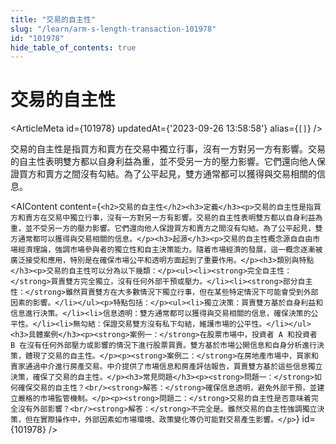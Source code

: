 ```yaml
---
title: "交易的自主性"
slug: "/learn/arm-s-length-transaction-101978"
id: "101978"
hide_table_of_contents: true
---
```



# 交易的自主性

<ArticleMeta id={101978} updatedAt={'2023-09-26 13:58:58'} alias={`[]`} />
<div className='border-solid border-b border-t-0 my-4 border-[var(--ifm-color-gray-300)]' />

交易的自主性是指買方和賣方在交易中獨立行事，沒有一方對另一方有影響。交易的自主性表明雙方都以自身利益為重，並不受另一方的壓力影響。它們還向他人保證買方和賣方之間沒有勾結。為了公平起見，雙方通常都可以獲得與交易相關的信息。

<AIContent content={`<h2>交易的自主性</h2><h3>定義</h3><p>交易的自主性是指買方和賣方在交易中獨立行事，沒有一方對另一方有影響。交易的自主性表明雙方都以自身利益為重，並不受另一方的壓力影響。它們還向他人保證買方和賣方之間沒有勾結。為了公平起見，雙方通常都可以獲得與交易相關的信息。</p><h3>起源</h3><p>交易的自主性概念源自自由市場經濟理論，強調市場參與者的獨立性和自主決策能力。隨着市場經濟的發展，這一概念逐漸被廣泛接受和應用，特別是在確保市場公平和透明方面起到了重要作用。</p><h3>類別與特點</h3><p>交易的自主性可以分為以下幾類：</p><ul><li><strong>完全自主性：</strong>買賣雙方完全獨立，沒有任何外部干預或壓力。</li><li><strong>部分自主性：</strong>雖然買賣雙方在大多數情況下獨立行事，但在某些特定情況下可能會受到外部因素的影響。</li></ul><p>特點包括：</p><ul><li>獨立決策：買賣雙方基於自身利益和信息進行決策。</li><li>信息透明：雙方通常都可以獲得與交易相關的信息，確保決策的公平性。</li><li>無勾結：保證交易雙方沒有私下勾結，維護市場的公平性。</li></ul><h3>具體案例</h3><p><strong>案例一：</strong>在股票市場中，投資者 A 和投資者 B 在沒有任何外部壓力或影響的情況下進行股票買賣。雙方基於市場公開信息和自身分析進行決策，體現了交易的自主性。</p><p><strong>案例二：</strong>在房地產市場中，買家和賣家通過中介進行房產交易。中介提供了市場信息和房產評估報告，買賣雙方基於這些信息獨立決策，確保了交易的自主性。</p><h3>常見問題</h3><p><strong>問題一：</strong>如何確保交易的自主性？<br/><strong>解答：</strong>確保信息透明，避免外部干預，並建立嚴格的市場監管機制。</p><p><strong>問題二：</strong>交易的自主性是否意味着完全沒有外部影響？<br/><strong>解答：</strong>不完全是。雖然交易的自主性強調獨立決策，但在實際操作中，外部因素如市場環境、政策變化等仍可能對交易產生影響。</p>`} id={101978} />
